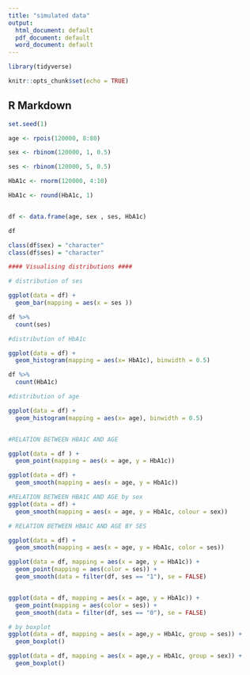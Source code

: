 ```yaml
---
title: "simulated data"
output:
  html_document: default
  pdf_document: default
  word_document: default
---
```

```r
library(tidyverse)
```



```r
knitr::opts_chunk$set(echo = TRUE)
```

## R Markdown

```r
set.seed(1)

age <- rpois(120000, 8:80)

sex <- rbinom(120000, 1, 0.5)

ses <- rbinom(120000, 5, 0.5)
```


```r
HbA1c <- rnorm(120000, 4:10) 

HbA1c <- round(HbA1c, 1)


df <- data.frame(age, sex , ses, HbA1c)

df
```
```r
class(df$sex) = "character"
class(df$ses) = "character"

#### Visualising distributions ####

# distribution of ses

ggplot(data = df) +
  geom_bar(mapping = aes(x = ses ))

df %>%
  count(ses)

#distribution of HbA1c

ggplot(data = df) +
  geom_histogram(mapping = aes(x= HbA1c), binwidth = 0.5)

df %>%
  count(HbA1c)

#distribution of age

ggplot(data = df) +
  geom_histogram(mapping = aes(x= age), binwidth = 0.5)


#RELATION BETWEEN HBA1C AND AGE

ggplot(data = df ) +
  geom_point(mapping = aes(x = age, y = HbA1c))

ggplot(data = df) + 
  geom_smooth(mapping = aes(x = age, y = HbA1c))

#RELATION BETWEEN HBA1C AND AGE by sex
ggplot(data = df) + 
  geom_smooth(mapping = aes(x = age, y = HbA1c, colour = sex))

# RELATION BETWEEN HBA1C AND AGE BY SES

ggplot(data = df) + 
  geom_smooth(mapping = aes(x = age, y = HbA1c, color = ses))

ggplot(data = df, mapping = aes(x = age, y = HbA1c)) + 
  geom_point(mapping = aes(color = ses)) +
  geom_smooth(data = filter(df, ses == "1"), se = FALSE)


ggplot(data = df, mapping = aes(x = age, y = HbA1c)) + 
  geom_point(mapping = aes(color = ses)) +
  geom_smooth(data = filter(df, ses == "0"), se = FALSE)

# by boxplot
ggplot(data = df, mapping = aes(x = age,y = HbA1c, group = ses)) +
  geom_boxplot()

ggplot(data = df, mapping = aes(x = age,y = HbA1c, group = sex)) +
  geom_boxplot()
```